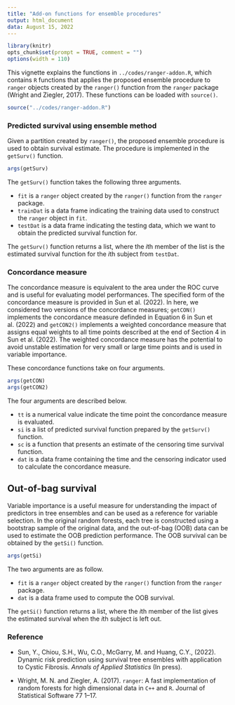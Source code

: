 ```yaml
---
title: "Add-on functions for ensemble procedures"
output: html_document
data: August 15, 2022
---
```


\newcommand{\bX}{{\boldsymbol X}}
\newcommand{\bW}{{\boldsymbol W}}
\newcommand{\bZ}{{\boldsymbol Z}}


```r
library(knitr)
opts_chunk$set(prompt = TRUE, comment = "")
options(width = 110)
```

This vignette explains the functions in `../codes/ranger-addon.R`, 
which contains `R` functions that applies the proposed ensemble procedure to `ranger` objects 
created by the `ranger()` function from the `ranger` package (Wright and Ziegler, 2017).
These functions can be loaded with `source()`.
```R
source("../codes/ranger-addon.R")
```

### Predicted survival using ensemble method

Given a partition created by `ranger()`, 
the proposed ensemble procedure is used to obtain survival estimate. 
The procedure is implemented in the `getSurv()` function.
```R
args(getSurv)
```
The `getSurv()` function takes the following three arguments. 

  - `fit` is a `ranger` object created by the `ranger()` function from the `ranger` package. 
  - `trainDat` is a data frame indicating the training data used to construct the `ranger` object in `fit`.
  - `testDat` is a data frame indicating the testing data, which we want to obtain the predicted survival function for.
  
The `getSurv()` function returns a list, where the $i$th member of the list 
is the estimated survival function for the $i$th subject from `testDat`.

### Concordance measure

The concordance measure is equivalent to the area under the ROC curve and is useful for
evaluating model performances. 
The specified form of the concordance measure is provided in Sun et al. (2022). 
In here, we considered two versions of the concordance measures; 
`getCON()` implements the concordance measure definded in Equation 6 in Sun et al. (2022)
and `getCON2()` implements a weighted concordance measure that assigns equal weights 
to all time points described at the end of Section 4 in Sun et al. (2022).
The weighted concordance measure has the potential to avoid unstable estimation for very small or large time points and is
used in variable importance.

These concordance functions take on four arguments. 

```R
args(getCON)
args(getCON2)
```

The four arguments are described below.

  - `tt` is a numerical value indicate the time point the concordance measure is evaluated.
  - `si` is a list of predicted survival function prepared by the `getSurv()` function.
  - `sc` is a function that presents an estimate of the censoring time survival function. 
  - `dat` is a data frame containing the time and the censoring indicator used to calculate the concordance measure.   

## Out-of-bag survival 

Variable importance is a useful measure for understanding the impact of predictors in tree ensembles and can be used as a reference for variable selection. 
In the original random forests, each tree is constructed using a bootstrap sample of the original data, and the out-of-bag (OOB) data can be used to estimate the OOB prediction performance. 
The OOB survival can be obtained by the `getSi()` function. 

```R
args(getSi)
```

The two arguments are as follow.

  - `fit` is a `ranger` object created by the `ranger()` function from the `ranger` package. 
  - `dat` is a data frame used to compute the OOB survival.


The `getSi()` function returns a list, where the $i$th member of the list gives the estimated survival
when the $i$th subject is left out. 

### Reference 

- Sun, Y., Chiou, S.H., Wu, C.O., McGarry, M. and Huang, C.Y., (2022). Dynamic risk prediction using survival tree ensembles with application to Cystic Fibrosis. *Annals of Applied Statistics* (In press).

- Wright, M. N. and Ziegler, A. (2017). `ranger`: A fast implementation of random forests for high dimensional
data in `C++` and `R`. Journal of Statistical Software 77 1–17.

